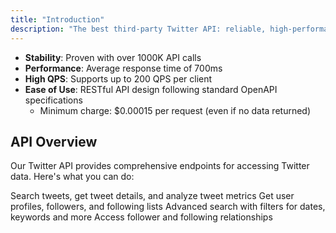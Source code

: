 ```yaml
---
title: "Introduction"
description: "The best third-party Twitter API: reliable, high-performance, supports high QPS, and cost-effective."
---
```


- **Stability**: Proven with over 1000K API calls
- **Performance**: Average response time of 700ms
- **High QPS**: Supports up to 200 QPS per client
- **Ease of Use**: RESTful API design following standard OpenAPI specifications
  - Minimum charge: \$0.00015 per request (even if no data returned)

## **API Overview**

Our Twitter API provides comprehensive endpoints for accessing Twitter data. Here's what you can do:

<CardGroup cols={2}>
  <Card title="Tweet Endpoints" icon="palette" href="/essentials/markdown">
    Search tweets, get tweet details, and analyze tweet metrics
  </Card>
  <Card title="User Endpoints" icon="code" href="/essentials/code">
    Get user profiles, followers, and following lists
  </Card>
  <Card title="Tweet Search" icon="screwdriver-wrench" href="/essentials/images">
    Advanced search with filters for dates, keywords and more
  </Card>
  <Card title="User Networks" icon="stars" href="/essentials/settings">
    Access follower and following relationships
  </Card>
</CardGroup>